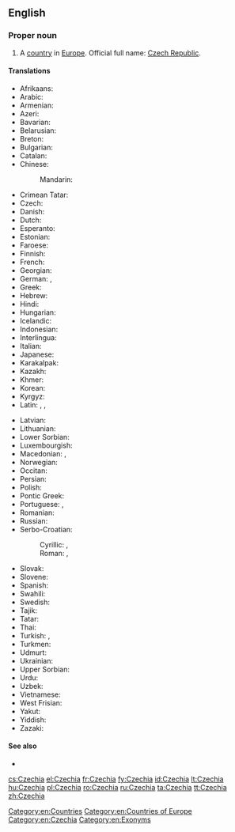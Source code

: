 ==English==

{{slim-wikipedia}}
{{slim-wikipedia|Czech Republic}}
{{slim-wikipedia|Name of the Czech Republic}}

===Proper noun===
{{en-proper noun}}

# A [[country]] in [[Europe]]. Official full name: [[Czech Republic]].

====Translations====
{{trans-top|country in Europe}}
* Afrikaans: {{t-|af|Tsjeggië}}
* Arabic: {{t-|ar|التشيك|m|tr=al-tshiik|sc=Arab}}
* Armenian: {{t-|hy|Չեխիա|tr=Čexia|sc=Armn}}
* Azeri: {{t+|az|Çexiya}}
* Bavarian: {{tø|bar|Tschechei}}
* Belarusian: {{t-|be|Чэхія|f|tr=Čéxija|sc=Cyrl}}
* Breton: {{t-|br|Tchekia}}
* Bulgarian: {{t+|bg|Чехия|f|tr=Čéxija|sc=Cyrl}}
* Catalan: {{t+|ca|Txèquia|f}}
* Chinese:
*: Mandarin: {{t-|cmn|捷克|tr=Jiékè|sc=Hani}}
* Crimean Tatar: {{tø|crh|Çehiya}}
* Czech: {{t+|cs|Česko|n}}
* Danish: {{t+|da|Tjekkiet}}
* Dutch: {{t+|nl|Tsjechië|n}}
* Esperanto: {{t-|eo|Ĉeĥio}}
* Estonian: {{t+|et|Tšehhi}}
* Faroese: {{t-|fo|Kekkia|n}}
* Finnish: {{t+|fi|Tšekki}}
* French: {{t+|fr|Tchéquie|f}}
* Georgian: {{t-|ka|ჩეხეთი|tr=chekheti|sc=Geor}}
* German: {{t+|de|Tschechien|n}}, {{t+|de|Tschechei|f}}
* Greek: {{t+|el|Τσεχία|f|tr=Tsechía|sc=Grek}}
* Hebrew: {{t-|he|צ'כיה|f|tr=chekhia|sc=Hebr}}
* Hindi: {{t+|hi|चेक|tr=cek|sc=Deva}}
* Hungarian: {{t+|hu|Csehország}}
* Icelandic: {{t+|is|Tékkland}}
* Indonesian: {{t-|id|Ceko}}
* Interlingua: {{t-|ia|Chechia}}
* Italian: {{t+|it|Cechia|f}}
* Japanese: {{t+|ja|チェコ|tr=Cheko}}
* Karakalpak: {{tø|kaa|Shexiya}}
* Kazakh: {{t-|kk|Чехия|tr=Čexija|sc=Cyrl}}
* Khmer: {{t+|km|ឆែក|tr=chaek|sc=Khmr}}
* Korean: {{t+|ko|체코|tr=Cheko|sc=Hang}}
* Kyrgyz: {{t-|ky|Чехия|tr=Čexija|sc=Cyrl}}
* Latin: {{t-|la|Cechia}}, {{t-|la|Czechia}}, {{t-|la|Tzechia}}
{{trans-mid}}
* Latvian: {{t+|lv|Čehija|f}}
* Lithuanian: {{t+|lt|Čekija|f}}
* Lower Sorbian: {{tø|dsb|Česka|f}}
* Luxembourgish: {{t+|lb|Tschechei|alt=d'Tschechei}}
* Macedonian: {{t+|mk|Чешка|f|tr=Čéška|sc=Cyrl}}, {{t-|mk|Чехија|f|tr=Čéxija|sc=Cyrl}}
* Norwegian: {{t+|no|Tsjekkia}}
* Occitan: {{t+|oc|Chequia|f}}
* Persian: {{t+|fa|چک|tr=Chek|sc=fa-Arab}}
* Polish: {{t+|pl|Czechy|p}}
* Pontic Greek: {{tø|pnt|Τσεχία}}
* Portuguese: {{t+|pt|Chéquia|f}}, {{t+|pt|Tchéquia|f}}
* Romanian: {{t+|ro|Cehia}}
* Russian: {{t+|ru|Чехия|f|tr=Čéxija|sc=Cyrl}}
* Serbo-Croatian:
*: Cyrillic: {{t-|sh|Чешка|f|sc=Cyrl}}, {{t-|sh|Република Чешка|f|sc=Cyrl}}
*: Roman: {{t-|sh|Češka|f}}, {{t-|sh|Republika Češka|f}}
* Slovak: {{t-|sk|Česko|n}}
* Slovene: {{t+|sl|Češka|alt=Čéška|f}}
* Spanish: {{t+|es|Chequia|f}}
* Swahili: {{t-|sw|Ucheki}}
* Swedish: {{t+|sv|Tjeckien}}
* Tajik: {{t-|tg|Чехия|tr=Čexija|sc=Cyrl}}
* Tatar: {{t-|tt|Чехия|tr=Čexija|sc=Cyrl}}
* Thai: {{t-|th|เช็ก|tr=chék|sc=Thai}}
* Turkish: {{t+|tr|Çek Cumhuriyeti}}, {{t-|tr|Çekya}}
* Turkmen: {{t-|tk|Çehiýa}}
* Udmurt: {{tø|udm|Чехия|sc=Cyrl}}
* Ukrainian: {{t+|uk|Чехія|f|tr=Čéxija|sc=Cyrl}}
* Upper Sorbian: {{t-|hsb|Čěska|f}}
* Urdu: {{t-|ur|چیک|tr=cek|sc=ur-Arab}}
* Uzbek: {{t-|uz|Chexiya}}
* Vietnamese: {{t-|vi|Séc}}
* West Frisian: {{t-|fy|Tsjechje}}
* Yakut: {{tø|sah|Чехия|tr=Čexija|sc=Cyrl}}
* Yiddish: {{t-|yi|טשעכיי|f|tr=Tshekhay, Tshekhie, Tshekhia|sc=Hebr}}
* Zazaki: {{qualifier|Southern Zazaki}} {{tø|zza|Çekıstan}}
{{trans-bottom}}

====See also====
* {{list:countries of Europe/en}}

[[Category:en:Countries]]
[[Category:en:Countries of Europe]]
[[Category:en:Czechia]]
[[Category:en:Exonyms]]

[[cs:Czechia]]
[[el:Czechia]]
[[fr:Czechia]]
[[fy:Czechia]]
[[id:Czechia]]
[[lt:Czechia]]
[[hu:Czechia]]
[[pl:Czechia]]
[[ro:Czechia]]
[[ru:Czechia]]
[[ta:Czechia]]
[[tt:Czechia]]
[[zh:Czechia]]